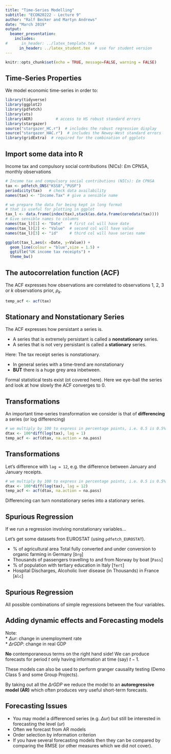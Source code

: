 ```yaml
---
title: "Time-Series Modelling"
subtitle: "ECON20222 - Lecture 9"
author: "Ralf Becker and Martyn Andrews"
date: "March 2019"
output: 
  beamer_presentation:
    includes:
#      in_header: ../latex_template.tex
      in_header: ../latex_student.tex  # use for student version
---
```


```r
knitr::opts_chunk$set(echo = TRUE, message=FALSE, warning = FALSE)
```


## Time-Series Properties

We model economic time-series in order to:

\begin{itemize}
  \item understand the dynamics in \textbf{one} or between \textbf{several} time-series
  \item Forecast the \textbf{one or several} time-series 
  \item understand causal relationships between \textbf{several} time-series
\end{itemize}

```r
library(tidyverse)
library(ggplot2)
library(pdfetch)
library(xts)
library(AER)          # access to HS robust standard errors
library(stargazer)
source("stargazer_HC.r")  # includes the robust regression display
source("stargazer_HAC.r")  # includes the Newey-West standard errors
library(gridExtra)  # required for the combination of ggplots
```

## Import some data into R

Income tax and compulsory social contributions (NICs): £m CPNSA, monthly observations

```r
# Income tax and compulsory social contributions (NICs): £m CPNSA
tax <- pdfetch_ONS("KSS8","PUSF")  
periodicity(tax)   # check data availability
names(tax) <- "Income.Tax" # give a sensible name
```

```r
# we prepare the data for being kept in long format
# that is useful for plotting in ggplot
tax_l <- data.frame(index(tax),stack(as.data.frame(coredata(tax))))
# Give sensible names to columns
names(tax_l)[1] <- "Date"   # first col will have date
names(tax_l)[2] <- "Value"  # second col will have value
names(tax_l)[3] <- "id"     # third col will have series name
```

```r
ggplot(tax_l,aes(x =Date, y=Value)) + 
  geom_line(colour = "blue",size = 1.5) +
  ggtitle("UK income tax receipts") +
  theme_bw()
```


## The autocorrelation function (ACF)

The ACF expresses how observations are correlated to observations 1, 2, 3 or $k$ observations prior, $\rho_k$.


```r
temp_acf <- acf(tax)
```



## Stationary and Nonstationary Series

The ACF expresses how persistant a series is.

* A series that is extremely persistant is called a **nonstationary** series.  
* A series that is not very persistant is called a **stationary** series.

Here: The tax receipt series is nonstationary. 

* In general series with a time-trend are nonstationary
* **BUT** there is a huge grey area inbetween.  

Formal statistical tests exist (ot covered here). Here we eye-ball the series and look at how slowly the ACF converges to 0.

## Transformations

An important time-series transformation we consider is that of **differencing** a series (or log differencing)

```r
# we multiply by 100 to express in percentage points, i.e. 0.5 is 0.5% or 0.005
dtax <- 100*diff(log(tax), lag = 1)
temp_acf <- acf(dtax, na.action = na.pass)
```

## Transformations

Let's difference with ```lag = 12```, e.g. the difference between January and January receipts.

```r
# we multiply by 100 to express in percentage points, i.e. 0.5 is 0.5% or 0.005
dtax <- 100*diff(log(tax), lag = 12)
temp_acf <- acf(dtax, na.action = na.pass)
```

Differencing can turn nonstationary series into a stationary series.

## Spurious Regression

If we run a regression involving nonstationary variables...

Let's get some datasets fron EUROSTAT (using `pdfetch_EUROSTAT`).

* % of agricultural area Total fully converted and under conversion to organic farming in Germany [`Org`]  
* Thousands of passengers travelling to and from Norway by boat [`Pass`]  
* % of population with tertiary education in Italy [`Tert`]  
* Hospital Discharges, Alcoholic liver disease (in Thousands) in France [`Alc`] 


## Spurious Regression

All possible combinations of simple regressions between the four variables.

\scriptsize

\begin{table}
   \centering
\caption{Regression statistics} \label{Table_SpurReg}
\begin{tabular}{cccccc}
\hline \hline
&  & Exp. Var &  &  & \\
Dep.Var & & Org & Pass  & Tert & Alc \\ 
\hline 
Org & $\hat{\gamma}_1$ &  & 0.001 & 0.567*** & -0.125*** \\ 
& $se_{\hat{\gamma}_1}$ &  & (0.0005) & (0.031) & (0.009) \\ 
& $R^2$  &  & 0.127  & 0.954 & 0.928  \\ \hline
Pass & $\hat{\gamma}_1$ & 196.720 &  & 196.720 & -17.717 \\ 
& $se_{\hat{\gamma}_1}$ &  (137.969) &  & (137.969) & (18.298) \\ 
& $R^2$ & 0.127  &  & 0.188 & 0.067 \\ \hline
Tert & $\hat{\gamma}_1$ & 1.681*** & 0.001* &  & -0.215*** \\ 
& $se_{\hat{\gamma}_1}$ & (0.093) & (0.001) &  & (0.013) \\ 
& $R^2$ & 0.954 & 0.188 &  & 0.951 \\ \hline
Alc & $\hat{\gamma}_1$ & -7.421*** & -0.004 & -4.420*** &  \\ 
& $se_{\hat{\gamma}_1}$ & (0.532) & (0.004) & (0.259) &  \\ 
& $R^2$ & 0.928 & 0.067 &0.951  &  \\ \hline
\end{tabular} \\

Note:  *$p<0.1$; **$p<0.05$; ***$p<0.01$, \\
Newey-West standard errors in parenthesis
\end{table}

\normalsize


## Adding dynamic effects and Forecasting models

Note:   
* $\Delta ur$: change in unemployment rate  
* $\Delta rGDP$: change in real GDP

\begin{eqnarray*}
\Delta ur_t &=& \alpha_0 + \alpha_1 \Delta ur_{t-1} + \alpha_2 \Delta ur_{t-2} + ... + \alpha_p \Delta ur_{t-p} + \\
&& ~ \beta_1 ~ \Delta rGDP_{t-1} + ... +\beta_k ~ \Delta rGDP_{t-k} + u_t
\end{eqnarray*}

**No** contemporaneous terms on the right hand side! We can produce forecasts for period $t$ only having information at time (say) $t-1$.

These models can also be used to perform granger causality testing (Demo Class 5 and some Group Projects).

By taking out all the $\Delta rGDP$ we reduce the model to an **autoregressive model (AR)** which often produces very useful short-term forecasts.

## Forecasting Issues

* You may model a differenced series (e.g. $\Delta ur$) but still be interested in forecasting the level ($ur$)
* Often we forecast from AR models
* Order selection by information criterion
* If you have several forecasting models then they can be compared by comparing the RMSE (or other measures which we did not cover).
